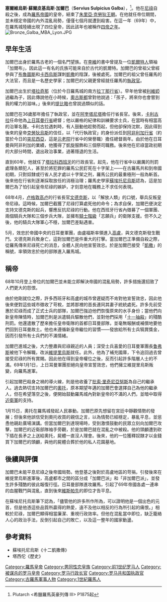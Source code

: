 {{Infobox Monarch
| name            =加爾巴
| title           =[[罗马帝国|罗马帝国]][[罗马皇帝|第六任皇帝]]
| image           =Stockholm - Antikengalerie 4 - Büste Kaiser Galba.jpg
| caption         =加爾巴的胸像
| reign           =68年6月8日－69年1月15日<br>（{{age in years and days|68|6|8|69|1|15|age=no}}）
| full name       =塞爾維烏斯·蘇爾皮基烏斯·加爾巴
| predecessor     =[[尼祿|尼祿]]
| successor       =[[奥托|奥托]]
| queen           = {{Link-en|艾米利亚·莱皮达|Aemilia Lepida}}
| issue           = {{Link-en|卢基乌斯·卡尔普尔尼乌斯·皮索·李锡尼亚努斯|Lucius Calpurnius Piso Licinianus}}（养子）
| dynasty         =
| father          = {{Link-en|盖尤斯·苏尔皮基乌斯·加尔巴 (前5年罗马执政官)|Gaius Sulpicius Galba (consul 5 BC)|盖尤斯·苏尔皮基乌斯·加尔巴}}
| mother          = {{Link-en|穆米亚·阿凯卡|Mummia Achaica}}
| date of birth   =前5年
| place of birth  =
| date of death   ={{Death date|69|1|15}}
| place of death  =[[羅馬|羅馬]]
|}}
{{四帝之年}}

'''塞爾維烏斯·蘇爾皮基烏斯·加爾巴'''（'''Servius Sulpicius Galba'''），{{bd|前5年||69年}}<ref>Plutarch <希臘羅馬英豪列傳 III> P1875起</ref>。他在[[尼祿|尼祿]]自殺之後，成為[[羅馬帝國|羅馬帝國]]的皇帝，結束了[[朱里亞·克勞狄王朝|朱里亞·克勞狄王朝]]。在他就任帝位期間，並未穩定帝國的內外混亂局勢，僅僅七個月就遭到殺害。在這一年（69年）中，在羅馬城陸續出現了四位皇帝，因此該年也被稱作[[四帝之年|四帝之年]]。[[File:Bronze_Galba_MBA_Lyon.JPG|thumb]]

== 早年生活 ==
加爾巴出身於羅馬古老的一個名門望族。在[[李維|李維]]的書中曾提及一位[[凱爾特人|凱爾特人]]領袖「加爾布」，因此這一有名的氏族可能來自於古代的凱爾特。加爾巴的曾祖父曾經參與了[[馬可斯·布魯圖斯|布魯圖斯]]和[[卡西烏斯|卡西烏斯]]謀刺[[凱撒|凱撒]]的陰謀，後被處死。加爾巴的祖父曾任羅馬的大法官，而且是一名歷史學家；加爾巴的父親更曾經就任羅馬的[[執政官|執政官]]。

加爾巴出生於[[塔拉奇那|塔拉奇那]]（位於今日羅馬城的南方[[拉丁那行省|拉丁那行省]]）。早年他曾被[[莉薇婭|利維婭]]過繼為子，因此傳說他在小時候，[[奧古斯都|奧古斯都]]曾對他說過：「孩子，將來你也會嘗到我的權力的滋味。」後來的[[提比略|提比略]]也曾說過類似的話。

加爾巴在36歲那年擔任了執政官，並在[[阿奎塔尼塔|阿奎塔尼塔]]擔任行省長官。後來，[[卡利古拉|卡利古拉]]任命他為[[上日耳曼行省|上日耳曼行省]]總督；他以嚴格的紀律和訓練要求士兵，在當時有相當高的治軍名聲。卡利古拉遇刺時，有人鼓動他趁勢而起，但他卻保持沈默，因此得到後來的皇帝[[克勞狄烏斯|克勞狄烏斯]]的信任，以「代行執政官」的身份派任到[[阿非利加省|阿非利加行省]]（約當於今日的[[突尼西亞|突尼西亞]]，這是[[元老院|元老院]]行省中的榮譽職）擔任總督兩年。由於他在日耳曼與阿非利加的業績，他獲得了凱旋服飾和三個祭司職務。後來他在尼祿當政初期的大部分時間，退出政治事業，過著隱退的生活。

直到60年，他就任了[[塔拉科西班牙|塔拉科西班牙]]的行政長官。起先，他在行省中以嚴厲的刑罰處理各類犯人，甚至於將犯罪的羅馬公民釘死在十字架上——在古羅馬共和到帝國初期，只對奴隸或行省人民才處以十字架之刑，羅馬公民的最重極刑一般為斬首。後來他在行省則逐漸採取放任的消極治理；羅馬史學家[[蘇埃托尼烏斯|蘇埃托尼烏斯]]認為，這是加爾巴為了怕引起皇帝尼祿的嫉妒，才刻意地在職務上不求任何表現。

68年4月，[[卢格敦高卢|卢格敦高卢]]的行省長官[[盖乌斯·尤利乌斯·文德克斯|文德克斯]]，以「解放人類」的口號，舉兵反叛皇帝尼祿。這時候，加爾巴截獲了尼祿打算處死他的命令；為求自保，加爾巴便決定支持文德克斯的起兵，響應反抗尼祿的行動。他在西班牙行省內徵募了一個軍團、兩個騎兵大隊和三個步兵大隊，並擁有[[騎士經濟階級|騎士階級]]「志願兵」的衛隊支援。但不久之後，他的騎兵大隊軍心不穩，加爾巴差點遇害。

5月，效忠於帝國中央的日耳曼軍團，由盧福斯率領進入[[高盧|高盧]]，與文德克斯發生戰鬥。文德克斯兵敗身亡，這對加爾巴是件重大的打擊。當加爾巴正準備自殺之際，從羅馬傳來尼祿死亡的消息，全體人民向他宣誓效忠。於是加爾巴接受「[[凱撒_(頭銜)|凱撒]]」的稱號，率領效忠於他的部隊進入羅馬城。

== 稱帝 ==
68年10月登上帝位的加爾巴並未能立即解決帝國的混亂局勢，許多措施還招致了人們更大的怨恨。

由於他剛就位之際，許多西班牙和高盧的城市曾遲疑而不肯對他宣誓效忠，因此他後來便對這些城市徵收了苛稅，並將那裡的首長連同其妻子統統處死。許多先前受惠於尼祿而成了正式士兵的部隊，加爾巴強迫他們恢復原來的水手身份；當他們向新皇帝陳情時，加爾巴則是派遣騎兵驅散他們，並對他們採用「[[十一抽殺|十一抽殺]]」的殘酷刑罰。他還遣散了歷來擔任皇帝衛隊的首都日耳曼部隊，並毫無報酬或補償地要他們回到日耳曼故土。他也未遵循新皇帝繼位的習慣——發放給所有士兵犒賞獎金，因而引發所有士兵們的不滿情緒。

加爾巴進城之後，大力整肅與尼祿親近的人員；深受士兵喜愛的日耳曼軍團長[[卢基乌斯·维吉尼乌斯·鲁弗斯|鲁弗斯]]被他下令解職，改派[[維特里烏斯|維提里烏斯]]就任。此外，他為了補充國庫，下令追回過去曾接受尼祿的所有賞賜。因此他在得到皇帝權位之後，反而引起許多階層人士的不滿。69年1月1日，上日耳曼軍團拒絕向皇帝宣誓效忠，他們擁立維提里烏斯叛變，向羅馬進軍。

引起加爾巴殺身之禍的導火線，則是他收養了[[批索·里奇尼亞努斯|批索·里奇尼亞努斯]]為自己的繼承人。過去熱切支持加爾巴的[[奧索|奧托]]，原本期望年邁的加爾巴會選擇自己為他的繼承人，但在希望落空之後，便開始鼓動羅馬城內對新皇帝的不滿的人們，並暗中取得[[近衛軍|近衛軍]]的支持。

1月15日，奧托在羅馬城發起人民暴動。加爾巴原先想留在宮廷中靜觀情勢的發展；但後來他誤信受到奧托收買的親信之言，以為情勢已經穩定，暴亂平息，並慫恿他親赴廣場演講。但當加爾巴到達現場時，受到激憤鼓動的民眾立刻向加爾巴攻擊，加爾巴的近衛部隊袖手旁觀，於是加爾巴就在混亂之中被殺。他的頭顱遭到砍下插在長矛之上送給奧托，屍體一直沒人理會。後來，他的一位獲釋奴隸才以金錢買下加爾巴的頭顱，與他的屍體合葬於他的私人花園墓地。

== 後續與評價 ==
加爾巴未能平息尼祿之後帝國局勢。他登基之後對於高盧地區的苛捐，引發後來在維提里烏斯進軍後，高盧都市之間的區分成「加爾巴派」和「非加爾巴派」，並發生許多殘酷的彼此報復行徑。日耳曼部隊進攻羅馬，引起了69年帝國各處一連串的血腥戰鬥與混亂，直到後來[[韋帕薌|維斯帕先]]的即位才告平息。

在蘇埃尼托烏斯筆下認為，「儘管他的許多所作所為，可以證明他是一個出色的元首，但是他憑這些品質所贏得的熱愛，遠不及他以相反的行為所引起的痛恨。」相較於尼祿，加爾巴顯得相當廉潔、重視行政效率。但他在混亂當中即位，缺乏籠絡人心的政治手法，反倒引起自己的敗亡，以及這一整年的國家動盪。

== 參考資料 ==
*蘇埃托尼烏斯《十二凱撒傳》
*塔西佗《歷史》

{{罗马帝国皇帝| 本人=加爾巴| 时间 = 68－69 | 之前=[[尼祿|尼祿]] | 之后=[[奧索|奧托]]  }}

{{Authority control}}
[[Category:羅馬皇帝|Category:羅馬皇帝]]
[[Category:男同性恋皇族|Category:男同性恋皇族]]
[[Category:前1世纪罗马人|Category:前1世纪罗马人]]
[[Category:被谋杀的罗马皇帝|Category:被谋杀的罗马皇帝]]
[[Category:罗马行政长官|Category:罗马行政长官]]
[[Category:罗马共和国执政官|Category:罗马共和国执政官]]
[[Category:古羅馬軍事人物|Category:古羅馬軍事人物]]
[[Category:1世紀羅馬人|Category:1世紀羅馬人]]